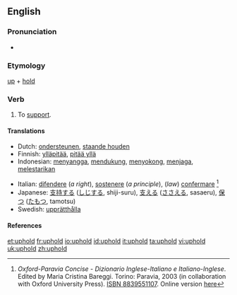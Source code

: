 ==English==

===Pronunciation===
*{{IPA|/ˌʌpˈhold/}}

===Etymology===
[[up]] + [[hold]]

===Verb===
{{en-verb|upholds|upholding|upheld|upheld}}

# To [[support]].

====Translations====
{{top}}
*Dutch: [[ondersteunen]], [[staande houden]]
*Finnish: [[ylläpitää]], [[pitää yllä]]
*Indonesian: [[sangga|menyangga]], [[dukung|mendukung]], [[sokong|menyokong]], [[jaga|menjaga]], [[lestari|melestarikan]]
{{mid}}
*Italian: [[difendere]] (''a right''), [[sostenere]] (''a principle''), (''law'') [[confermare]] <ref name=oxf-par>''Oxford-Paravia Concise - Dizionario Inglese-Italiano e Italiano-Inglese''. Edited by Maria Cristina Bareggi. Torino: Paravia, 2003 (in collaboration with Oxford University Press). [[w:Special:Booksources/8839551107|ISBN 8839551107]]. Online version [http://www.oxfordparavia.it/ here]</ref>
*Japanese: [[支持する]] ([[しじ]]する, shiji-suru), [[支える]] ([[ささえる]], sasaeru), [[保つ]] ([[たもつ]], tamotsu)
*Swedish: [[upprätthålla]]
{{bottom}}

====References====
<references/>

[[et:uphold]]
[[fr:uphold]]
[[io:uphold]]
[[id:uphold]]
[[it:uphold]]
[[ta:uphold]]
[[vi:uphold]]
[[uk:uphold]]
[[zh:uphold]]